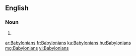 ==English==

===Noun===
{{head|en}}

# {{plural of|Babylonian}}

[[ar:Babylonians]]
[[fr:Babylonians]]
[[ku:Babylonians]]
[[hu:Babylonians]]
[[mg:Babylonians]]
[[vi:Babylonians]]